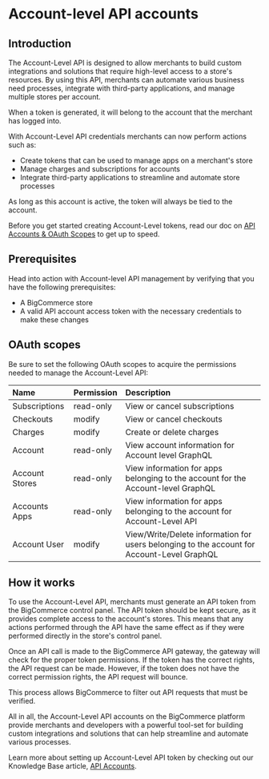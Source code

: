 # Account-level API accounts

## Introduction
The Account-Level API is designed to allow merchants to build custom integrations and solutions that require high-level access to a store's resources. By using this API, merchants can automate various business need processes, integrate with third-party applications, and manage multiple stores per account.

<Callout type="info">
    When a token is generated, it will belong to the account that the merchant has logged into.
</Callout> 

With Account-Level API credentials merchants can now perform actions such as:
* Create tokens that can be used to manage apps on a merchant's store
* Manage charges and subscriptions for accounts
* Integrate third-party applications to streamline and automate store processes

<Callout type="info">
    As long as this account is active, the token will always be tied to the account.
</Callout>

Before you get started creating Account-Level tokens, read our doc on [API Accounts & OAuth Scopes](api-docs/getting-started/api-accounts) to get up to speed.

## Prerequisites

Head into action with Account-level API management by verifying that you have the following prerequisites:

* A BigCommerce store
* A valid API account access token with the necessary credentials to make these changes

## OAuth scopes

Be sure to set the following OAuth scopes to acquire the permissions needed to manage the Account-Level API:

| Name | Permission | Description |
|:---|:---|:---|
| Subscriptions | read-only | View or cancel subscriptions |
| Checkouts | modify | View or cancel checkouts |
| Charges | modify | Create or delete charges |
| Account | read-only | View account information for Account level GraphQL |
| Account Stores | read-only | View information for apps belonging to the account for the Account-level GraphQL |
| Accounts Apps | read-only | View information for apps belonging to the account for Account-Level API |
| Account User | modify | View/Write/Delete information for users belonging to the account for Account-Level GraphQL |

## How it works

To use the Account-Level API, merchants must generate an API token from the BigCommerce control panel. The API token should be kept secure, as it provides complete access to the account's stores. This means that any actions performed through the API have the same effect as if they were performed directly in the store's control panel. 

Once an API call is made to the BigCommerce API gateway, the gateway will check for the proper token permissions. If the token has the correct rights, the API request can be made. However, if the token does not have the correct permission rights, the API request will bounce.

This process allows BigCommerce to filter out API requests that must be verified.

All in all, the Account-Level API accounts on the BigCommerce platform provide merchants and developers with a powerful tool-set for building custom integrations and solutions that can help streamline and automate various processes.

Learn more about setting up Account-Level API token by checking out our Knowledge Base article, [API Accounts](https://support.bigcommerce.com/s/article/Store-API-Accounts?language=en_US#Account-Level-api-accounts).